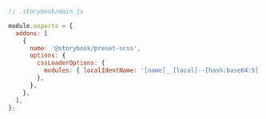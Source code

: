 ```js
// .storybook/main.js

module.exports = {
  addons: [
    {
      name: '@storybook/preset-scss',
      options: {
        cssLoaderOptions: {
          modules: { localIdentName: '[name]__[local]--[hash:base64:5]' },
        },
      },
    },
  ],
};
```